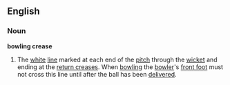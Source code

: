 ==English==
===Noun===
'''bowling crease'''
#{{Cricket}} The [[white]] [[line]] marked at each end of the [[pitch]] through the [[wicket]] and ending at the [[return crease]]s. When [[bowling]] the [[bowler]]'s [[front foot]] must not cross this line until after the ball has been [[deliver]]ed.